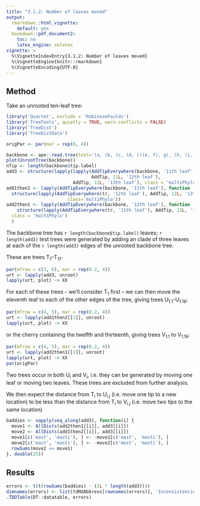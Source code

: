 ```yaml
---
title: "3.1.2: Number of leaves moved"
output: 
  rmarkdown::html_vignette:
    default: yes
  bookdown::pdf_document2:
    toc: no
    latex_engine: xelatex
vignette: >
  %\VignetteIndexEntry{3.1.2: Number of leaves moved}
  %\VignetteEngine{knitr::rmarkdown}
  %\VignetteEncoding{UTF-8}
---
```


## Method

Take an unrooted ten-leaf tree:
```R
library('Quartet', exclude = 'RobinsonFoulds')
library('TreeTools', quietly = TRUE, warn.conflicts = FALSE)
library('TreeDist')
library('TreeDistData')

origPar <- par(mar = rep(0, 4))

backbone <- ape::read.tree(text='(a, (b, (c, (d, (((e, f), g), (h, (i, j)))))));')
plot(UnrootTree(backbone))
nTip <- length(backbone$tip.label)
add3 <- structure(lapply(lapply(AddTipEverywhere(backbone, '11th leaf'),
                                AddTip, 11L, '12th leaf'),
                         AddTip, 12L, '13th leaf'), class = 'multiPhylo')
add1then2 <- lapply(AddTipEverywhere(backbone, '11th leaf'), function (tr) 
  structure(lapply(AddTipEverywhere(tr, '12th leaf'), AddTip, 12L, '13th leaf'),
                       class='multiPhylo')) 
add2then1 <- lapply(AddTipEverywhere(backbone, '12th leaf'), function (tr)
    structure(lapply(AddTipEverywhere(tr, '11th leaf'), AddTip, 11L, '13th leaf'),
  class = 'multiPhylo')
  )
```

The backbone tree has `r length(backbone$tip.label)` leaves;
`r length(add3)` test trees were generated by adding an clade of three 
leaves at each of the `r length(add3)` edges of the unrooted backbone tree.

These are trees T<sub>1</sub>--T<sub>17</sub>.

```r
par(mfrow = c(3, 6), mar = rep(0.2, 4))
urt <- lapply(add3, unroot)
lapply(urt, plot) -> XX
```

For each of these trees -- we'll consider T<sub>1</sub> first -- we can then move 
the eleventh leaf to each of the other edges of the tree, giving trees 
U<sub>1.1</sub>-U<sub>1.19</sub>:

```r
par(mfrow = c(4, 5), mar = rep(0.2, 4))
urt <- lapply(add1then2[[1]], unroot)
lapply(urt, plot) -> XX
```

or the cherry containing the twelfth and thirteenth, giving trees 
V<sub>1.1</sub> to V<sub>1.19</sub>:

```r
par(mfrow = c(4, 5), mar = rep(0.2, 4))
urt <- lapply(add2then1[[1]], unroot)
lapply(urt, plot) -> XX
par(origPar)
```

Two trees occur in both U<sub>i</sub> and V<sub>i</sub>, i.e. they can be 
generated by moving one leaf or moving two leaves.  These trees are excluded
from further analysis.

We then expect the distance from T<sub>i</sub> to U<sub>i.j</sub>
(i.e. move one tip to a new location)
to be less than the distance from T<sub>i</sub> to V<sub>i.j</sub>
(i.e. move two tips to the same location)

```r
baddies <- vapply(seq_along(add3), function(i) {
  move1 <- AllDists(add2then1[[i]], add3[[i]])
  move2 <- AllDists(add1then2[[i]], add3[[i]])
  move1[c('mast', 'masti'), ] <- -move1[c('mast', 'masti'), ]
  move2[c('mast', 'masti'), ] <- -move2[c('mast', 'masti'), ]
  rowSums(move2 <= move1)
}, double(25))
```

## Results

```r
errors <- t(t(rowSums(baddies) - (2L * length(add3))))
dimnames(errors) <- list(tdMdAbbrevs[rownames(errors)], 'Inconsistencies')
.TDDTable(DT::datatable, errors)
```
